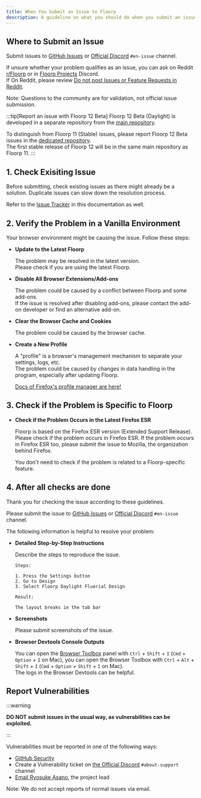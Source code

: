 ```yaml
---
title: When You Submit an Issue to Floorp
description: A guideline on what you should do when you submit an issue
---
```



## Where to Submit an Issue
Submit issues to [GitHub Issues](https://github.com/Floorp-Projects/Floorp/issues) or [Official Discord](https://discord.floorp.app) `#en-issue` channel.

If unsure whether your problem qualifies as an issue, you can ask on Reddit [r/Floorp](https://old.reddit.com/r/floorp) or in [Floorp Projects](https://discord.floorp.app) Discord.\
If On Reddit, please review [Do not post Issues or Feature Requests in Reddit](https://www.reddit.com/r/Floorp/comments/19f7762/do_not_post_issues_or_feature_requests_in_reddit/).

Note: Questions to the community are for validation, not official issue submission.

:::tip[Report an issue with Floorp 12 Beta]
Floorp 12 Beta (Daylight) is developed in a separate repository from the [main repository](https://github.com/Floorp-Projects/Floorp).

To distinguish from Floorp 11 (Stable) issues, please report Floorp 12 Beta issues in the [dedicated repository](https://github.com/Floorp-Projects/Floorp-12/issues).\
The first stable release of Floorp 12 will be in the same main repository as Floorp 11.
:::

## 1. Check Exisiting Issue
Before submitting, check existing issues as there might already be a solution.
Duplicate issues can slow down the resolution process.

Refer to the [Issue Tracker](/docs/issue-tracker) in this documentation as well.

## 2. Verify the Problem in a Vanilla Environment
Your browser environment might be causing the issue. Follow these steps:
- **Update to the Latest Floorp**

  The problem may be resolved in the latest version.\
  Please check if you are using the latest Floorp.

- **Disable All Browser Extensions/Add-ons**

  The problem could be caused by a conflict between Floorp and some add-ons.\
  If the issue is resolved after disabling add-ons, please contact the add-on developer or find an alternative add-on.

- **Clear the Browser Cache and Cookies**

  The problem could be caused by the browser cache.

- **Create a New Profile**

  A "profile" is a browser's management mechanism to separate your settings, logs, etc.\
  The problem could be caused by changes in data handling in the program, especially after updating Floorp.

  [Docs of Firefox's profile manager are here!](https://support.mozilla.org/en-US/kb/profile-manager-create-remove-switch-firefox-profiles)

## 3. Check if the Problem is Specific to Floorp

- **Check if the Problem Occurs in the Latest Firefox ESR**

  Floorp is based on the Firefox ESR version (Extended Support Release).\
  Please check if the problem occurs in Firefox ESR.
  If the problem occurs in Firefox ESR too, please submit the issue to Mozilla, the organization behind Firefox.

  You don't need to check if the problem is related to a Floorp-specific feature.

## 4. After all checks are done

Thank you for checking the issue according to these guidelines.

Please submit the issue to [GitHub Issues](https://github.com/Floorp-Projects/Floorp/issues) or [Official Discord](https://discord.floorp.app) `#en-issue` channel.

The following information is helpful to resolve your problem:

- **Detailed Step-by-Step Instructions**

  Describe the steps to reproduce the issue.

  ```text
  Steps:

  1. Press the Settings button
  2. Go to Design
  3. Select Floorp Daylight Fluerial Design

  Result:

  The layout breaks in the tab bar
  ```

- **Screenshots**

  Please submit screenshots of the issue.

- **Browser Devtools Console Outputs**

  You can open the [Browser Toolbox](https://firefox-source-docs.mozilla.org/devtools-user/browser_toolbox/index.html) panel with `Ctrl` + `Shift` + `I` (`Cmd` + `Option` + `I` on Mac), you can open the Browser Toolbox with `Ctrl` + `Alt` + `Shift` + `I` (`Cmd` + `Option` + `Shift` + `I` on Mac).\
  The logs in the Browser Devtools can be helpful.

## Report Vulnerabilities

:::warning

**DO NOT submit issues in the usual way, as vulnerabilities can be exploited.**

:::

Vulnerabilities must be reported in one of the following ways:

- [GitHub Security](https://github.com/Floorp-Projects/Floorp/security)
- Create a Vulnerability ticket on [the Official Discord](https://discord.floorp.app) `#about-support` channel
- [Email Ryosuke Asano](mailto:r.asano@mail.floorp.app), the project lead

Note: We do not accept reports of normal issues via email.

<Support />